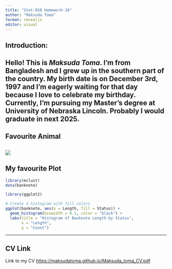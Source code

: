 ---
title: "Stat-850 Homework-10"
author: "Maksuda Toma"
format: revealjs
editor: visual
---

## Introduction:

## Hello! This is ***Maksuda Toma***. I'm from Bangladesh and I grew up in the southern part of the country. My birth date is on December 3rd, 1997 and I'm eagerly waiting for that day because I love to celebrate my birthday. Currently, I'm pursuing my Master's degree at University of Nebraska Lincoln. Probably I would graduate in next 2025.

## Favourite Animal

## ![](images/photo-1533450718592-29d45635f0a9-01.jpg)

## My favourite Plot

```{r}
library(mclust)
data(banknote)

library(ggplot2)

# Create a histogram with fill colors
ggplot(banknote, aes(x = Length, fill = Status)) +
  geom_histogram(binwidth = 0.1, color = "black") +
  labs(title = "Histogram of Banknote Length by Status",
       x = "Length",
       y = "Count")
```

---

## CV Link
Link to my CV
<https://maksudatoma.github.io/Maksuda_toma_CV.pdf>
